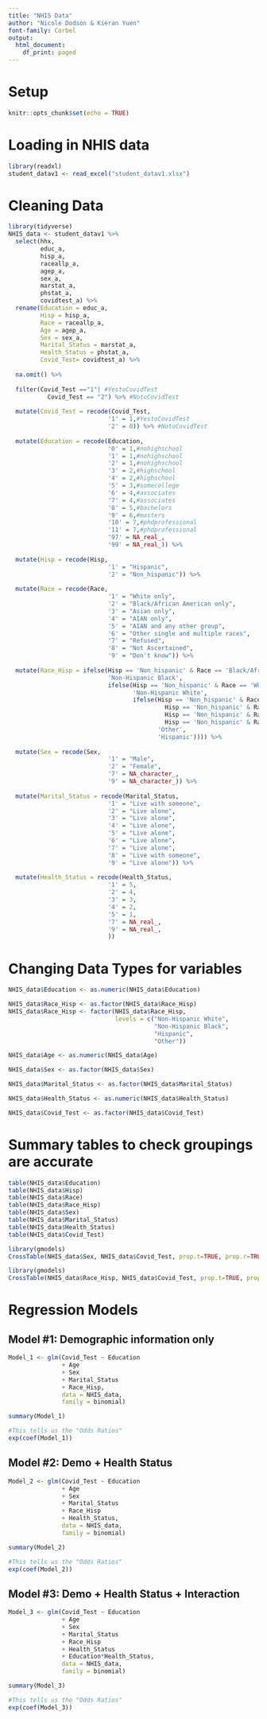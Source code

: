 ```yaml
---
title: "NHIS Data"
author: "Nicole Dodson & Kieran Yuen"
font-family: Corbel
output:
  html_document:
    df_print: paged
---
```

# Setup
```r
knitr::opts_chunk$set(echo = TRUE)
```

# Loading in NHIS data
```r
library(readxl)
student_datav1 <- read_excel("student_datav1.xlsx")
```

# Cleaning Data
```r
library(tidyverse)
NHIS_data <- student_datav1 %>% 
  select(hhx,
         educ_a,
         hisp_a,
         raceallp_a,
         agep_a,
         sex_a,
         marstat_a,
         phstat_a,
         covidtest_a) %>%
  rename(Education = educ_a,
         Hisp = hisp_a,
         Race = raceallp_a,
         Age = agep_a,
         Sex = sex_a,
         Marital_Status = marstat_a,
         Health_Status = phstat_a,
         Covid_Test= covidtest_a) %>%
  
  na.omit() %>% 
  
  filter(Covid_Test =="1"| #YestoCovidTest
           Covid_Test == "2") %>% #NotoCovidTest 
  
  mutate(Covid_Test = recode(Covid_Test,
                            '1' = 1,#YestoCovidTest
                            '2' = 0)) %>% #NotoCovidTest 
                              
  mutate(Education = recode(Education,
                            '0' = 1,#nohighschool
                            '1' = 1,#nohighschool
                            '2' = 1,#nohighschool
                            '3' = 2,#highschool
                            '4' = 2,#highschool
                            '5' = 3,#somecollege
                            '6' = 4,#associates
                            '7' = 4,#associates
                            '8' = 5,#bachelors
                            '9' = 6,#masters
                            '10' = 7,#phdprofessional
                            '11' = 7,#phdprofessional
                            '97' = NA_real_,
                            '99' = NA_real_)) %>%
  
  mutate(Hisp = recode(Hisp,
                            '1' = "Hispanic",
                            '2' = "Non_hispanic")) %>% 
  
  mutate(Race = recode(Race,
                            '1' = "White only",
                            '2' = "Black/African American only",
                            '3' = "Asian only",
                            '4' = "AIAN only",
                            '5' = "AIAN and any other group",
                            '6' = "Other single and multiple races",
                            '7' = "Refused",
                            '8' = "Not Ascertained",
                            '9' = "Don't know")) %>%
  
  mutate(Race_Hisp = ifelse(Hisp == 'Non_hispanic' & Race == 'Black/African American only', 
                            'Non-Hispanic Black',
                            ifelse(Hisp == 'Non_hispanic' & Race == 'White only', 
                                   'Non-Hispanic White',
                                   ifelse(Hisp == 'Non_hispanic' & Race == 'AIAN and any other group'|
                                            Hisp == 'Non_hispanic' & Race == 'AIAN only'|
                                            Hisp == 'Non_hispanic' & Race == 'Asian only'|
                                            Hisp == 'Non_hispanic' & Race == 'Other single and multiple races', 
                                          'Other',
                                          'Hispanic')))) %>%
                            
  mutate(Sex = recode(Sex,
                            '1' = "Male",
                            '2' = "Female",
                            '7' = NA_character_,
                            '9' = NA_character_)) %>%
  
  mutate(Marital_Status = recode(Marital_Status,
                            '1' = "Live with someone",
                            '2' = "Live alone",
                            '3' = "Live alone",
                            '4' = "Live alone",
                            '5' = "Live alone",
                            '6' = "Live alone",
                            '7' = "Live alone",
                            '8' = "Live with someone",
                            '9' = "Live alone")) %>%
  
  mutate(Health_Status = recode(Health_Status,
                            '1' = 5,
                            '2' = 4,
                            '3' = 3,
                            '4' = 2,
                            '5' = 1,
                            '7' = NA_real_,
                            '9' = NA_real_,
                            ))
```



# Changing Data Types for variables
```r
NHIS_data$Education <- as.numeric(NHIS_data$Education)

NHIS_data$Race_Hisp <- as.factor(NHIS_data$Race_Hisp)
NHIS_data$Race_Hisp <- factor(NHIS_data$Race_Hisp,
                              levels = c("Non-Hispanic White",
                                         "Non-Hispanic Black",
                                         "Hispanic",
                                         "Other"))

NHIS_data$Age <- as.numeric(NHIS_data$Age)

NHIS_data$Sex <- as.factor(NHIS_data$Sex)

NHIS_data$Marital_Status <- as.factor(NHIS_data$Marital_Status)

NHIS_data$Health_Status <- as.numeric(NHIS_data$Health_Status)

NHIS_data$Covid_Test <- as.factor(NHIS_data$Covid_Test)
```


# Summary tables to check groupings are accurate
```r
table(NHIS_data$Education)
table(NHIS_data$Hisp)
table(NHIS_data$Race)
table(NHIS_data$Race_Hisp)
table(NHIS_data$Sex)
table(NHIS_data$Marital_Status)
table(NHIS_data$Health_Status)
table(NHIS_data$Covid_Test)
```



```r
library(gmodels)
CrossTable(NHIS_data$Sex, NHIS_data$Covid_Test, prop.t=TRUE, prop.r=TRUE, prop.c=TRUE)

library(gmodels)
CrossTable(NHIS_data$Race_Hisp, NHIS_data$Covid_Test, prop.t=TRUE, prop.r=TRUE, prop.c=TRUE)
```




# Regression Models
## Model #1: Demographic information only
```r
Model_1 <- glm(Covid_Test ~ Education
               + Age 
               + Sex 
               + Marital_Status
               + Race_Hisp,
               data = NHIS_data,
               family = binomial)

summary(Model_1)

#This tells us the "Odds Ratios"
exp(coef(Model_1))
```



## Model #2: Demo + Health Status
```r
Model_2 <- glm(Covid_Test ~ Education
               + Age 
               + Sex 
               + Marital_Status
               + Race_Hisp
               + Health_Status,
               data = NHIS_data,
               family = binomial)

summary(Model_2)

#This tells us the "Odds Ratios"
exp(coef(Model_2))
```



## Model #3: Demo + Health Status + Interaction
```r
Model_3 <- glm(Covid_Test ~ Education
               + Age 
               + Sex 
               + Marital_Status
               + Race_Hisp
               + Health_Status
               + Education*Health_Status,
               data = NHIS_data,
               family = binomial)

summary(Model_3)

#This tells us the "Odds Ratios"
exp(coef(Model_3))
```

